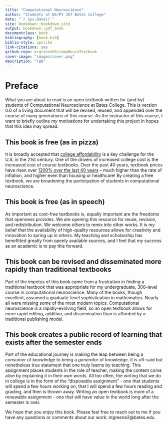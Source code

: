 ```yaml
--- 
title: "Computational Neuroscience"
author: "Students of NS/PY 357 Bates College"
date: "`r Sys.Date()`"
site: bookdown::bookdown_site
output: bookdown::pdf_book
documentclass: book
bibliography: [book.bib]
biblio-style: apalike
link-citations: yes
github-repo: mrgreene09/compNeuroTextbook
cover-image: "images/cover.png"
description: "TBD"
---
```


# Preface  
  What you are about to read is an open textbook written for (and by) students of Computational Neuroscience at Bates College. This is version 0.0 of a living document that will be revised, reused, and appended over the course of many generations of this course. As the instructor of this course, I want to briefly outline *my* motivations for undertaking this project in hopes that this idea may spread.

## This book is free (as in pizza)  
  It is broadly accepted that [college affordability](https://collegecost.ed.gov/) is a key challenge for the U.S. in the 21st century. One of the drivers of increased college cost is the increased cost of course textbooks. Over the past 40 years, textbook prices have risen over [1200% over the last 40 years](https://www.slideshare.net/kcangial/teaching-in-the-open-bates-college) -- much higher than the rate of inflation, and higher even than housing or healthcare! By creating a free textbook, we are broadening the participation of students in computational neuroscience.

## This book is free (as in speech)  
  As important as cost-free textbooks is, equally important are the freedoms that openness provides. We are opening this resource for reuse, revision, and redistribution. We welcome others to remix into other works. It is my belief that the availability of high-quality resources allows for creativity and innovation to spring up in others. My teaching and scholarship has benefitted greatly from openly available sources, and I feel that my success as an academic is to pay this forward.

## This book can be revised and disseminated more rapidly than traditional textbooks  
  Part of the impetus of this book came from a frustration in finding a traditional textbook that was appropriate for my undergraduate, 300-level course in computational neuroscience. Many of the books, though excellent, assumed a graduate-level sophistication in mathematics. Nearly all were missing some of the most modern topics. Computational neuroscience is a rapidly-evolving field, so an open textbook allows for more rapid editing, addition, and dissemination than is afforded by a traditional publishing model.

## This book creates a public record of learning that exists after the semester ends  
  Part of the educational journey is making the leap between being a *consumer* of knowledge to being a *generator* of knowledge. It is oft-said but nonetheless true statement that one truly learns by teaching. This assignment places students in the role of teacher, making the content come alive by explaining it in their own words. All too often, the writing that we do in college is in the form of the “disposable assignment” - one that students will spend a few hours working on, that I will spend a few hours reading and grading, and then is thrown away. Writing an open textbook is more of a renewable assignment - one that will have value in the world long after the semester is over.

  We hope that you enjoy this book. Please feel free to reach out to me if you have any questions or comments about our work: mgreene2@bates.edu.


